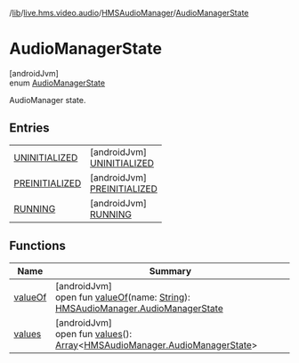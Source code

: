 /[lib](/api-reference/android/v2/home/content)/[live.hms.video.audio](../../index)/[HMSAudioManager](../index)/[AudioManagerState](index)

# AudioManagerState

[androidJvm]\
enum [AudioManagerState](index)

AudioManager state.

## Entries

|                                                      |                                                                        |
| ---------------------------------------------------- | ---------------------------------------------------------------------- |
| [UNINITIALIZED](-u-n-i-n-i-t-i-a-l-i-z-e-d/index)    | [androidJvm]<br />[UNINITIALIZED](-u-n-i-n-i-t-i-a-l-i-z-e-d/index)    |
| [PREINITIALIZED](-p-r-e-i-n-i-t-i-a-l-i-z-e-d/index) | [androidJvm]<br />[PREINITIALIZED](-p-r-e-i-n-i-t-i-a-l-i-z-e-d/index) |
| [RUNNING](-r-u-n-n-i-n-g/index)                      | [androidJvm]<br />[RUNNING](-r-u-n-n-i-n-g/index)                      |

## Functions

| Name                | Summary                                                                                                                                                                          |
| ------------------- | -------------------------------------------------------------------------------------------------------------------------------------------------------------------------------- |
| [valueOf](value-of) | [androidJvm]<br />open fun [valueOf](value-of)(name: [String](https://developer.android.com/reference/kotlin/java/lang/String.html)): [HMSAudioManager.AudioManagerState](index) |
| [values](values)    | [androidJvm]<br />open fun [values](values)(): [Array](https://kotlinlang.org/api/latest/jvm/stdlib/kotlin/-array/index.html)<[HMSAudioManager.AudioManagerState](index)>        |
